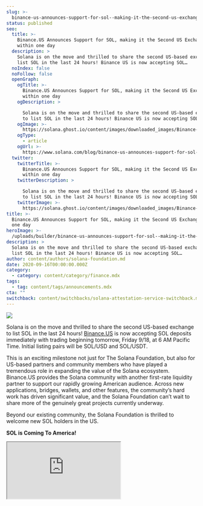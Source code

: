 ```yaml
---
slug: >-
  binance-us-announces-support-for-sol--making-it-the-second-us-exchange-within-one-day
status: published
seo:
  title: >-
    Binance.US Announces Support for SOL, making it the Second US Exchange
    within one day
  description: >
    Solana is on the move and thrilled to share the second US-based exchange to
    list SOL in the last 24 hours! Binance US is now accepting SOL…
  noIndex: false
  noFollow: false
  openGraph:
    ogTitle: >-
      Binance.US Announces Support for SOL, making it the Second US Exchange
      within one day
    ogDescription: >

      Solana is on the move and thrilled to share the second US-based exchange
      to list SOL in the last 24 hours! Binance US is now accepting SOL…
    ogImage: >-
      https://solana.ghost.io/content/images/downloaded_images/Binance-US-Announces-Support-for-SOL--making-it-the-Second-US-Exchange-within-one-day/1-E70RKl3ld3lXagy3psshKw-3.png
    ogType:
      - article
    ogUrl: >-
      https://www.solana.com/blog/binance-us-announces-support-for-sol--making-it-the-second-us-exchange-within-one-day
  twitter:
    twitterTitle: >-
      Binance.US Announces Support for SOL, making it the Second US Exchange
      within one day
    twitterDescription: >

      Solana is on the move and thrilled to share the second US-based exchange
      to list SOL in the last 24 hours! Binance US is now accepting SOL…
    twitterImage: >-
      https://solana.ghost.io/content/images/downloaded_images/Binance-US-Announces-Support-for-SOL--making-it-the-Second-US-Exchange-within-one-day/1-E70RKl3ld3lXagy3psshKw-3.png
title: >-
  Binance.US Announces Support for SOL, making it the Second US Exchange within
  one day
heroImage: >-
  /uploads/builder/binance-us-announces-support-for-sol--making-it-the-second-us-exchange-within-one-day/caa96ceb75bc482a89de1b6b60dde236.png
description: >
  Solana is on the move and thrilled to share the second US-based exchange to
  list SOL in the last 24 hours! Binance US is now accepting SOL…
author: content/authors/solana-foundation.md
date: 2020-09-16T00:00:00.000Z
category:
  - category: content/category/finance.mdx
tags:
  - tag: content/tags/announcements.mdx
cta: ""
switchback: content/switchbacks/solana-attestation-service-switchback.mdx
---
```


![](/uploads/builder/binance-us-announces-support-for-sol--making-it-the-second-us-exchange-within-one-day/image-1.jpg)

Solana is on the move and thrilled to share the second US-based exchange to list SOL in the last 24 hours! [Binance.US](https://support.binance.us/hc/en-us/articles/360055164473?ref=solana.ghost.io) is now accepting SOL deposits immediately with trading beginning tomorrow, Friday 9/18, at 6 AM Pacific Time. Initial listing pairs will be SOL/USD and SOL/USDT.

This is an exciting milestone not just for The Solana Foundation, but also for US-based partners and community members who have played a tremendous role in expanding the value of the Solana ecosystem. Binance.US provides the Solana community with another first-rate liquidity partner to support our rapidly growing American audience. Across new applications, bridges, wallets, and other features, the community’s hard work has driven significant value, and the Solana Foundation can’t wait to share more of the genuinely great projects currently underway.

Beyond our existing community, the Solana Foundation is thrilled to welcome new SOL holders in the US.

**SOL is Coming To America!**

<iframe src="https://giphy.com/embed/12Nv3nBSCAbLO0/twitter/iframe" />

**About Binance US**

Launched in September 2019, Binance.US is a digital asset marketplace, powered by matching engine and wallet technologies licensed from the world’s largest cryptocurrency exchange, Binance. Operated by BAM Trading Services based in San Francisco, California, Binance.US provides a fast, secure, and reliable platform to buy and sell cryptocurrencies in the United States.

**Why This Is Exciting!**

Binance.US is one of the highest volume exchanges in the United States and the second exchange to offer SOL deposits and trading for US-based residents. US residents’ opportunity to trade SOL has been kept at bay for quite a while. This initially changed on September 16th when FTX US-listed SOL and continues with Binance US listing SOL on September 18th. With this addition, SOL is now available in almost every country around the world.

**Closing**

Things are moving quickly at Solana. Opening United States citizens’ availability to purchase SOL is another step toward supporting the rapidly expanding decentralized economy. The successful launch of [Serum](http://projectserum.com?ref=solana.ghost.io), recent [USDt announcement](https://medium.com/solana-labs/tether-to-bring-usdt-to-the-solana-network-77864184b20?ref=solana.ghost.io), and migration of projects like Kin and Stardust to the Solana network create significant tailwinds for new projects and increased value to the network.

As always, make sure to follow Solana on our social channels for daily updates.
